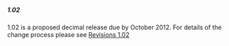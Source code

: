 ===== 1.02 =====

1.02 is a proposed decimal release due by October 2012. For details of the change process please see [[standard:revision:1.02|Revisions 1.02]]